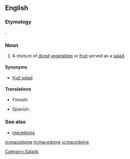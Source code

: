 ==English==

===Etymology===
{{etyl|fr}} {{term|Macédoine||Macedonia|lang=fr}}.

===Noun===
{{en-noun}}

# A mixture of [[diced]] [[vegetable]]s or [[fruit]] served as a [[salad]].

====Synonyms====
*[[fruit salad]]

====Translations====
{{top}}
* Finnish: {{t-|fi|hedelmäsalaatti}}
{{mid}}
* Spanish: {{t+|es|macedonia|f}}
{{bottom}}

===See also===
*[[macedonia]]

[[Category:Salads]]

[[io:macedoine]]
[[nl:macedoine]]
[[vi:macedoine]]